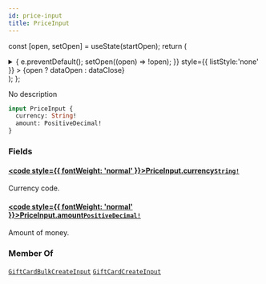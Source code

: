 ```yaml
---
id: price-input
title: PriceInput
---
```






const [open, setOpen] = useState(startOpen);
return (
<details {...(open ? { open: true } : {})} className="details" style={{ border:'none', boxShadow:'none', background:'var(--ifm-background-color)' }}>
<summary
onClick={(e) => {
e.preventDefault();
setOpen((open) => !open);
}}
style={{ listStyle:'none' }} >
{open ? dataOpen : dataClose}
</summary>
{open && children}
</details>
);
};

No description

```graphql
input PriceInput {
  currency: String!
  amount: PositiveDecimal!
}
```

### Fields

#### [<code style={{ fontWeight: 'normal' }}>PriceInput.<b>currency</b></code>](#)<Bullet />[`String!`](../../../api-reference/miscellaneous/scalars/string.mdx) <Badge class="badge badge--secondary" text="non-null"/> <Badge class="badge badge--secondary" text="scalar"/> <Badge class="badge badge--secondary" text="miscellaneous"/>

Currency code.

#### [<code style={{ fontWeight: 'normal' }}>PriceInput.<b>amount</b></code>](#)<Bullet />[`PositiveDecimal!`](../../../api-reference/miscellaneous/scalars/positive-decimal.mdx) <Badge class="badge badge--secondary" text="non-null"/> <Badge class="badge badge--secondary" text="scalar"/> <Badge class="badge badge--secondary" text="miscellaneous"/>

Amount of money.

### Member Of

[`GiftCardBulkCreateInput`](../../../api-reference/gift-cards/inputs/gift-card-bulk-create-input.mdx) <Badge class="badge badge--secondary" text="input"/><Bullet />[`GiftCardCreateInput`](../../../api-reference/gift-cards/inputs/gift-card-create-input.mdx) <Badge class="badge badge--secondary" text="input"/>
